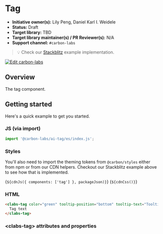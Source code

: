 
<Meta of={TagStories} />

# Tag

- **Initiative owner(s):** Lily Peng, Daniel Karl I. Weidele
- **Status:** Draft
- **Target library:** TBD
- **Target library maintainer(s) / PR Reviewer(s):** N/A
- **Support channel:** `#carbon-labs`

> 💡 Check our
> [Stackblitz](https://stackblitz.com/github/carbon-design-system/carbon-labs/tree/main/packages/tag/examples/tag)
> example implementation.

[![Edit carbon-labs](https://developer.stackblitz.com/img/open_in_stackblitz.svg)](https://stackblitz.com/github/carbon-design-system/carbon-labs/tree/main/packages/tag/examples/tag)

## Overview

The tag component.

## Getting started

Here's a quick example to get you started.

### JS (via import)

```javascript
import '@carbon-labs/ai-tag/es/index.js';
```

### Styles

You'll also need to import the theming tokens from `@carbon/styles` either from
npm or from our CDN helpers. Checkout our Stackblitz example above to see how
that is implemented.

<Markdown>{`${cdnJs({ components: ['tag'] }, packageJson)}`}</Markdown>
<Markdown>{`${cdnCss()}`}</Markdown>

### HTML

```html
<clabs-tag color="green" tooltip-position="bottom" tooltip-text="Tooltip text">
  Tag text
</clabs-tag>
```

### &lt;clabs-tag&gt; attributes and properties

<ArgTypes of="clabs-tag" />
